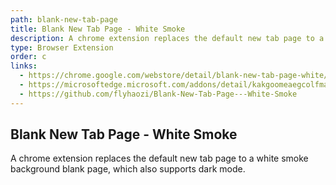 ```yaml
---
path: blank-new-tab-page
title: Blank New Tab Page - White Smoke
description: A chrome extension replaces the default new tab page to a white smoke background blank page, which also supports dark mode.
type: Browser Extension
order: c
links:
  - https://chrome.google.com/webstore/detail/blank-new-tab-page-white/jmbngnnlimnakiibacglaeflpghellfh
  - https://microsoftedge.microsoft.com/addons/detail/kakgoomeaegcolfmaaogfmifnnmllpkm
  - https://github.com/flyhaozi/Blank-New-Tab-Page---White-Smoke
---
```

## Blank New Tab Page - White Smoke
A chrome extension replaces the default new tab page to a white smoke background blank page, which also supports dark mode.
